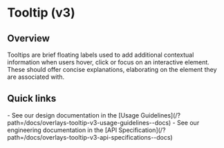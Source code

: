 
<Meta of={TooltipStories} />

# Tooltip (v3)

<ResourceLinks
  sourceCode="https://github.com/cultureamp/kaizen-design-system/tree/main/packages/components/src/Tooltip"
  figma=""
  designGuidelines="/?path=/docs/overlays-tooltip-v3-usage-guidelines--docs"
  className="!mb-8"
/>

<Installation
  installCommand="pnpm add @kaizen/components"
  importStatement='import { Tooltip } from "@kaizen/components/v3/overlays"'
/>


## Overview

<SbText>
  Tooltips are brief floating labels used to add additional contextual information when users hover, click or focus on an interactive element. These should offer concise explanations,  elaborating on the element they are associated with.
</SbText>

<Canvas of={TooltipStories.Playground} />
<Controls of={TooltipStories.Playground} include={["placement", "isOpen"]} />

## Quick links

<SbText>
  - See our design documentation in the [Usage Guidelines](/?path=/docs/overlays-tooltip-v3-usage-guidelines--docs)
  - See our engineering documentation in the [API Specification](/?path=/docs/overlays-tooltip-v3-api-specifications--docs)
</SbText>
